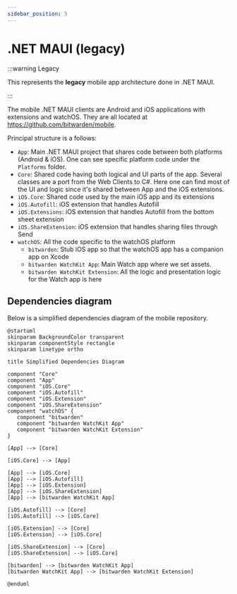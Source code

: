 ```yaml
---
sidebar_position: 5
---
```


# .NET MAUI (legacy)

:::warning Legacy

This represents the **legacy** mobile app architecture done in .NET MAUI.

:::

The mobile .NET MAUI clients are Android and iOS applications with extensions and watchOS. They are
all located at https://github.com/bitwarden/mobile.

Principal structure is a follows:

- `App`: Main .NET MAUI project that shares code between both platforms (Android & iOS). One can see
  specific platform code under the `Platforms` folder.
- `Core`: Shared code having both logical and UI parts of the app. Several classes are a port from
  the Web Clients to C#. Here one can find most of the UI and logic since it's shared between App
  and the iOS extensions.
- `iOS.Core`: Shared code used by the main iOS app and its extensions
- `iOS.Autofill`: iOS extension that handles Autofill
- `iOS.Extensions`: iOS extension that handles Autofill from the bottom sheet extension
- `iOS.ShareExtension`: iOS extension that handles sharing files through Send
- `watchOS`: All the code specific to the watchOS platform
  - `bitwarden`: Stub iOS app so that the watchOS app has a companion app on Xcode
  - `bitwarden WatchKit App`: Main Watch app where we set assets.
  - `bitwarden WatchKit Extension`: All the logic and presentation logic for the Watch app is here

## Dependencies diagram

Below is a simplified dependencies diagram of the mobile repository.

```kroki type=plantuml
@startuml
skinparam BackgroundColor transparent
skinparam componentStyle rectangle
skinparam linetype ortho

title Simplified Dependencies Diagram

component "Core"
component "App"
component "iOS.Core"
component "iOS.Autofill"
component "iOS.Extension"
component "iOS.ShareExtension"
component "watchOS" {
   component "bitwarden"
   component "bitwarden WatchKit App"
   component "bitwarden WatchKit Extension"
}

[App] --> [Core]

[iOS.Core] --> [App]

[App] --> [iOS.Core]
[App] --> [iOS.Autofill]
[App] --> [iOS.Extension]
[App] --> [iOS.ShareExtension]
[App] --> [bitwarden WatchKit App]

[iOS.Autofill] --> [Core]
[iOS.Autofill] --> [iOS.Core]

[iOS.Extension] --> [Core]
[iOS.Extension] --> [iOS.Core]

[iOS.ShareExtension] --> [Core]
[iOS.ShareExtension] --> [iOS.Core]

[bitwarden] --> [bitwarden WatchKit App]
[bitwarden WatchKit App] --> [bitwarden WatchKit Extension]

@enduml
```
